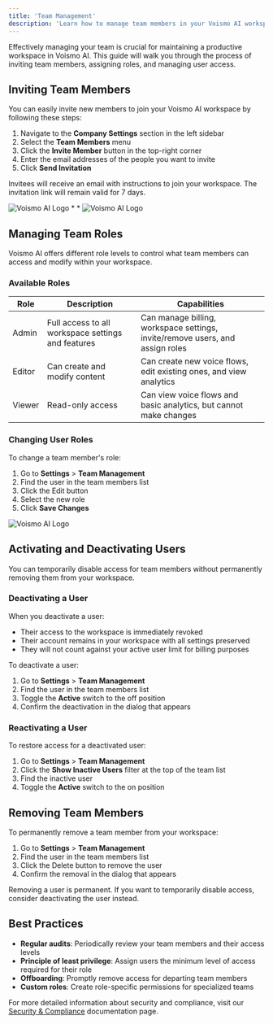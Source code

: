 ```yaml
---
title: 'Team Management'
description: 'Learn how to manage team members in your Voismo AI workspace'
---
```


Effectively managing your team is crucial for maintaining a productive workspace in Voismo AI. This guide will walk you through the process of inviting team members, assigning roles, and managing user access.

## Inviting Team Members

You can easily invite new members to join your Voismo AI workspace by following these steps:

1. Navigate to the **Company Settings** section in the left sidebar
2. Select the **Team Members** menu
3. Click the **Invite Member** button in the top-right corner
4. Enter the email addresses of the people you want to invite
5. Click **Send Invitation**

Invitees will receive an email with instructions to join your workspace. The invitation link will remain valid for 7 days.

<Frame>
    <img
        style={{ borderRadius: '0.8rem' }}
        src="images/team_manage.png"
        alt="Voismo AI Logo"
    />
</Frame>
*  *
<Frame>
    <img
        style={{ borderRadius: '0.8rem' }}
        src="images/send_invitation.png"
        alt="Voismo AI Logo"
    />
</Frame>

## Managing Team Roles

Voismo AI offers different role levels to control what team members can access and modify within your workspace.

### Available Roles

| Role | Description | Capabilities |
|------|-------------|--------------|
| Admin | Full access to all workspace settings and features | Can manage billing, workspace settings, invite/remove users, and assign roles |
| Editor | Can create and modify content | Can create new voice flows, edit existing ones, and view analytics |
| Viewer | Read-only access | Can view voice flows and basic analytics, but cannot make changes |

### Changing User Roles

To change a team member's role:

1. Go to **Settings** > **Team Management**
2. Find the user in the team members list
3. Click the Edit button
4. Select the new role
5. Click **Save Changes**

<Frame>
    <img
        style={{ borderRadius: '0.8rem' }}
        src="images/assign_role.png"
        alt="Voismo AI Logo"
    />
</Frame>

## Activating and Deactivating Users

You can temporarily disable access for team members without permanently removing them from your workspace.

### Deactivating a User

When you deactivate a user:
- Their access to the workspace is immediately revoked
- Their account remains in your workspace with all settings preserved
- They will not count against your active user limit for billing purposes

To deactivate a user:

1. Go to **Settings** > **Team Management**
2. Find the user in the team members list
3. Toggle the **Active** switch to the off position
4. Confirm the deactivation in the dialog that appears

### Reactivating a User

To restore access for a deactivated user:

1. Go to **Settings** > **Team Management**
2. Click the **Show Inactive Users** filter at the top of the team list
3. Find the inactive user
4. Toggle the **Active** switch to the on position

## Removing Team Members

To permanently remove a team member from your workspace:

1. Go to **Settings** > **Team Management**
2. Find the user in the team members list
3. Click the Delete button to remove the user
5. Confirm the removal in the dialog that appears

<Note>
Removing a user is permanent. If you want to temporarily disable access, consider deactivating the user instead.
</Note>

## Best Practices

- **Regular audits**: Periodically review your team members and their access levels
- **Principle of least privilege**: Assign users the minimum level of access required for their role
- **Offboarding**: Promptly remove access for departing team members
- **Custom roles**: Create role-specific permissions for specialized teams

For more detailed information about security and compliance, visit our [Security & Compliance](/security) documentation page.